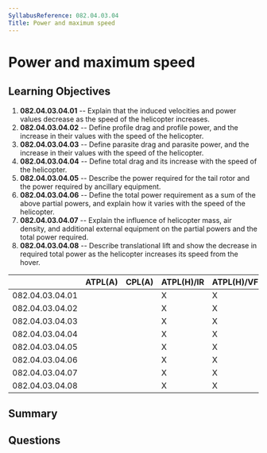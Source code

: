 ```yaml
---
SyllabusReference: 082.04.03.04
Title: Power and maximum speed
---
```


# Power and maximum speed

## Learning Objectives

1. **082.04.03.04.01** -- Explain that the induced velocities and power values
   decrease as the speed of the helicopter increases.
2. **082.04.03.04.02** -- Define profile drag and profile power, and the
   increase in their values with the speed of the helicopter.
3. **082.04.03.04.03** -- Define parasite drag and parasite power, and the
   increase in their values with the speed of the helicopter.
4. **082.04.03.04.04** -- Define total drag and its increase with the speed of
   the helicopter.
5. **082.04.03.04.05** -- Describe the power required for the tail rotor and the
   power required by ancillary equipment.
6. **082.04.03.04.06** -- Define the total power requirement as a sum of the
   above partial powers, and explain how it varies with the speed of the
   helicopter.
7. **082.04.03.04.07** -- Explain the influence of helicopter mass, air density,
   and additional external equipment on the partial powers and the total power
   required.
8. **082.04.03.04.08** -- Describe translational lift and show the decrease in
   required total power as the helicopter increases its speed from the hover.

|                 | ATPL(A) | CPL(A) | ATPL(H)/IR | ATPL(H)/VFR | CPL(H) | IR  | CBIR(A) |
| --------------- | ------- | ------ | ---------- | ----------- | ------ | --- | ------- |
| 082.04.03.04.01 |         |        | X          | X           | X      |     |         |
| 082.04.03.04.02 |         |        | X          | X           | X      |     |         |
| 082.04.03.04.03 |         |        | X          | X           | X      |     |         |
| 082.04.03.04.04 |         |        | X          | X           | X      |     |         |
| 082.04.03.04.05 |         |        | X          | X           | X      |     |         |
| 082.04.03.04.06 |         |        | X          | X           | X      |     |         |
| 082.04.03.04.07 |         |        | X          | X           | X      |     |         |
| 082.04.03.04.08 |         |        | X          | X           | X      |     |         |

## Summary

## Questions

